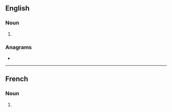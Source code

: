 ==English==

===Noun===
{{head|en|noun plural form}}

# {{plural of|nutriment|lang=en}}

===Anagrams===
* {{l|en|instrument}}

----

==French==

===Noun===
{{head|fr|noun plural form|g=m}}

# {{plural of|nutriment|lang=fr}}